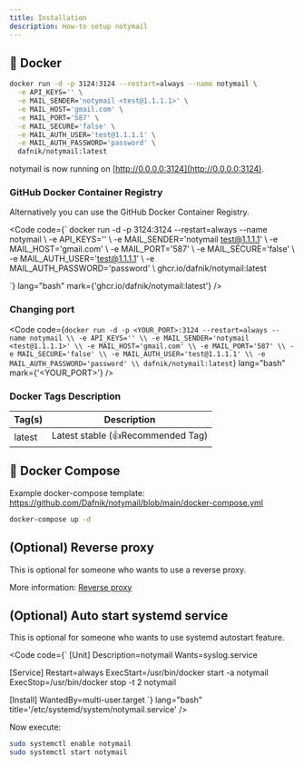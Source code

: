 ```yaml
---
title: Installation
description: How-to setup notymail
---
```



## 🐳 Docker

```bash
docker run -d -p 3124:3124 --restart=always --name notymail \
  -e API_KEYS='' \
  -e MAIL_SENDER='notymail <test@1.1.1.1>' \
  -e MAIL_HOST='gmail.com' \
  -e MAIL_PORT='587' \
  -e MAIL_SECURE='false' \
  -e MAIL_AUTH_USER='test@1.1.1.1' \
  -e MAIL_AUTH_PASSWORD='password' \
  dafnik/notymail:latest
```

notymail is now running on [http://0.0.0.0:3124](http://0.0.0.0:3124).

### GitHub Docker Container Registry

Alternatively you can use the GitHub Docker Container Registry.

<Code code={`
docker run -d -p 3124:3124 --restart=always --name notymail \\
  -e API_KEYS='' \\
  -e MAIL_SENDER='notymail <test@1.1.1.1>' \\
  -e MAIL_HOST='gmail.com' \\
  -e MAIL_PORT='587' \\
  -e MAIL_SECURE='false' \\
  -e MAIL_AUTH_USER='test@1.1.1.1' \\
  -e MAIL_AUTH_PASSWORD='password' \\
  ghcr.io/dafnik/notymail:latest

`} lang="bash" mark={'ghcr.io/dafnik/notymail:latest'} />

### Changing port

<Code
  code={`
docker run -d -p <YOUR_PORT>:3124 --restart=always --name notymail \\
  -e API_KEYS='' \\
  -e MAIL_SENDER='notymail <test@1.1.1.1>' \\
  -e MAIL_HOST='gmail.com' \\
  -e MAIL_PORT='587' \\
  -e MAIL_SECURE='false' \\
  -e MAIL_AUTH_USER='test@1.1.1.1' \\
  -e MAIL_AUTH_PASSWORD='password' \\
  dafnik/notymail:latest
`}
  lang="bash"
  mark={'<YOUR_PORT>'}
/>

### Docker Tags Description

| Tag(s) | Description                       |
| ------ | --------------------------------- |
| latest | Latest stable (👍Recommended Tag) |

## 🐳 Docker Compose

Example docker-compose template: https://github.com/Dafnik/notymail/blob/main/docker-compose.yml

```bash
docker-compose up -d
```

## (Optional) Reverse proxy

This is optional for someone who wants to use a reverse proxy.

More information: [Reverse proxy](../reverse-proxy)

## (Optional) Auto start systemd service

This is optional for someone who wants to use systemd autostart feature.

<Code code={`
[Unit]
Description=notymail
Wants=syslog.service

[Service]
Restart=always
ExecStart=/usr/bin/docker start -a notymail
ExecStop=/usr/bin/docker stop -t 2 notymail

[Install]
WantedBy=multi-user.target
`} lang="bash" title='/etc/systemd/system/notymail.service' />

Now execute:

```bash
sudo systemctl enable notymail
sudo systemctl start notymail
```
